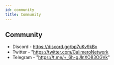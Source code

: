 ```yaml
---
id: community
title: Community
---
```


## Community

- Discord - https://discord.gg/bp7uKv9kBv
- Twitter - "https://twitter.com/CalimeroNetwork
- Telegram - "https://t.me/+_6h-gJlnXO83OGVk"
